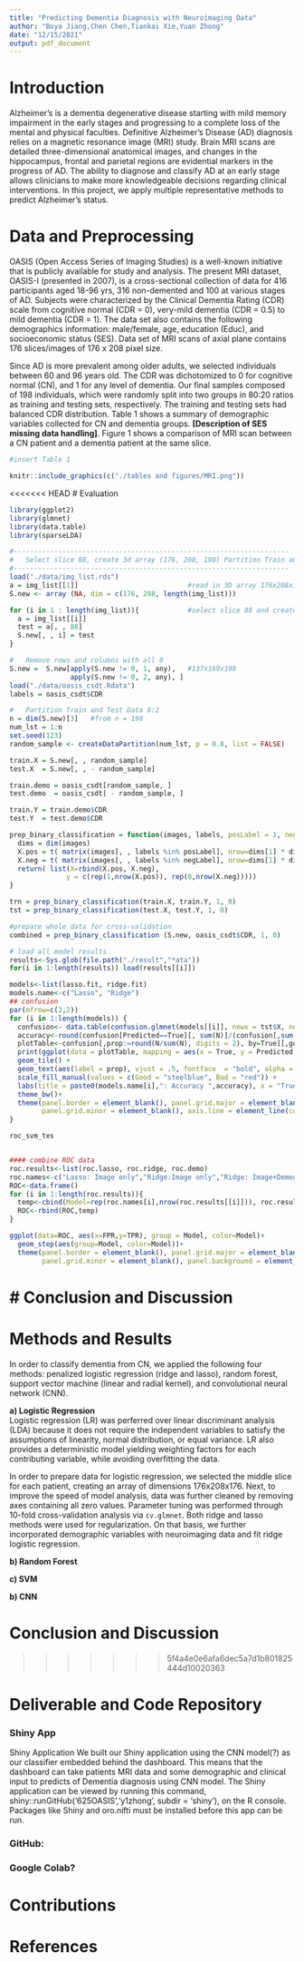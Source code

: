 ```yaml
---
title: "Predicting Dementia Diagnosis with Neuroimaging Data"
author: "Boya Jiang,Chen Chen,Tiankai Xie,Yuan Zhong"
date: "12/15/2021"
output: pdf_document
---
```

# Introduction  
Alzheimer’s is a dementia degenerative disease starting with mild memory impairment in the early stages and progressing to a complete loss of the mental and physical faculties. Definitive Alzheimer's Disease (AD) diagnosis relies on a magnetic resonance image (MRI) study. Brain MRI scans are detailed three-dimensional anatomical images, and changes in the hippocampus, frontal and parietal regions are evidential markers in the progress of AD. The ability to diagnose and classify AD at an early stage allows clinicians to make more knowledgeable decisions regarding clinical interventions. In this project, we apply multiple representative methods to predict Alzheimer's status.  

# Data and Preprocessing
OASIS (Open Access Series of Imaging Studies) is a well-known initiative that is publicly available for study and analysis. The present MRI dataset, OASIS-I (presented in 2007), is a cross-sectional collection of data for 416 participants aged 18-96 yrs, 316 non-demented and 100 at various stages of AD. Subjects were characterized by the Clinical Dementia Rating (CDR) scale from cognitive normal (CDR = 0), very-mild dementia (CDR = 0.5) to mild dementia (CDR = 1). The data set also contains the following demographics information: male/female, age, education (Educ), and socioeconomic status (SES). Data set of MRI scans of axial plane contains 176 slices/images of 176 x 208 pixel size.  

Since AD is more prevalent among older adults, we selected individuals between 60 and 96 years old. The CDR was dichotomized to 0 for cognitive normal (CN), and 1 for any level of dementia. Our final samples composed of 198 individuals, which were randomly split into two groups in 80:20 ratios as training and testing sets, respectively. The training and testing sets had balanced CDR distribution. Table 1 shows a summary of demographic variables collected for CN and dementia groups. **[Description of SES missing data handling]**. Figure 1 shows a comparison of MRI scan between a CN patient and a dementia patient at the same slice.  
```r
#insert Table 1
```

```r
knitr::include_graphics(c("./tables and figures/MRI.png"))     
```

<<<<<<< HEAD
# Evaluation
```r
library(ggplot2)
library(glmnet)
library(data.table)
library(sparseLDA)

#--------------------------------------------------------------------
#   Select slice 88, create 3d array (176, 208, 198) Partition Train and Test Data 8:2
#--------------------------------------------------------------------
load("./data/img_list.rds")
a = img_list[[1]]                           #read in 3D array 176x208x176
S.new <- array (NA, dim = c(176, 208, length(img_list)))

for (i in 1 : length(img_list)){            #select slice 88 and create array 176x208x198
  a = img_list[[i]]
  test = a[, , 88]
  S.new[, , i] = test
}

#   Remove rows and columns with all 0
S.new =  S.new[apply(S.new != 0, 1, any),   #137x169x198
               apply(S.new != 0, 2, any), ]
load("./data/oasis_csdt.Rdata")
labels = oasis_csdt$CDR

#   Partition Train and Test Data 8:2
n = dim(S.new)[3]   #from n = 198
num_lst = 1:n
set.seed(123)
random_sample <- createDataPartition(num_lst, p = 0.8, list = FALSE)

train.X = S.new[, , random_sample]
test.X  = S.new[, , - random_sample]

train.demo = oasis_csdt[random_sample, ]
test.demo  = oasis_csdt[ - random_sample, ]

train.Y = train.demo$CDR
test.Y  = test.demo$CDR

prep_binary_classification = function(images, labels, posLabel = 1, negLabel = 0) {
  dims = dim(images)
  X.pos = t( matrix(images[, , labels %in% posLabel], nrow=dims[1] * dims[2]) ) ## n1 x (137x169)
  X.neg = t( matrix(images[, , labels %in% negLabel], nrow=dims[1] * dims[2]) ) ## n1 x (137x169)
  return( list(X=rbind(X.pos, X.neg),
              y = c(rep(1,nrow(X.pos)), rep(0,nrow(X.neg)))))
}

trn = prep_binary_classification(train.X, train.Y, 1, 0)
tst = prep_binary_classification(test.X, test.Y, 1, 0)

#prepare whole data for cross-validation
combined = prep_binary_classification (S.new, oasis_csdt$CDR, 1, 0)

# load all model results
results<-Sys.glob(file.path("./result","*ata"))
for(i in 1:length(results)) load(results[[i]]) 

models<-list(lasso.fit, ridge.fit)
models.name<-c("Lasso", "Ridge")
## confusion
par(mfrow=c(2,2))
for (i in 1:length(models)) {
  confusion<- data.table(confusion.glmnet(models[[i]], newx = tst$X, newy = tst$y))
  accuracy<-round(confusion[Predicted==True][, sum(N)]/(confusion[,sum(N)]), digits = 2)
  plotTable<-confusion[,prop:=round(N/sum(N), digits = 2), by=True][,goodbad:=ifelse(Predicted==True,"Good", "Bad" )]
  print(ggplot(data = plotTable, mapping = aes(x = True, y = Predicted, fill = goodbad, alpha = prop)) +
  geom_tile() +
  geom_text(aes(label = prop), vjust = .5, fontface  = "bold", alpha = 1) +
  scale_fill_manual(values = c(Good = "steelblue", Bad = "red")) +
  labs(title = paste0(models.name[i],": Accuracy ",accuracy), x = "True dementia", y="Predictive dementia")+
  theme_bw()+
  theme(panel.border = element_blank(), panel.grid.major = element_blank(),
        panel.grid.minor = element_blank(), axis.line = element_line(colour = "black")))
}

roc_svm_tes


#### combine ROC data
roc.results<-list(roc.lasso, roc.ridge, roc.demo)
roc.names<-c("Lasso: Image only","Ridge:Image only","Ridge: Image+Demographic")
ROC<-data.frame()
for (i in 1:length(roc.results)){
  temp<-cbind(Model=rep(roc.names[i],nrow(roc.results[[i]])), roc.results[[i]])
  ROC<-rbind(ROC,temp)
}

ggplot(data=ROC, aes(x=FPR,y=TPR), group = Model, color=Model)+
  geom_step(aes(group=Model, color=Model))+
  theme(panel.border = element_blank(), panel.grid.major = element_blank(),
        panel.grid.minor = element_blank(), panel.background = element_blank())

```

# Conclusion and Discussion
=======
# Methods and Results  
In order to classify dementia from CN, we applied the following four methods: penalized logistic regression (ridge and lasso), random forest, support vector machine (linear and radial kernel), and convolutional neural network (CNN).  

**a) Logistic Regression**  
Logistic regression (LR) was perferred over linear discriminant analysis (LDA) because it does not require the independent variables to satisfy the assumptions of linearity, normal distribution, or equal variance. LR also provides a deterministic model yielding weighting factors for each contributing variable, while avoiding overfitting the data.  

In order to prepare data for logistic regression, we selected the middle slice for each patient, creating an array of dimensions 176x208x176. Next, to improve the speed of model analysis, data was further cleaned by removing axes containing all zero values. Parameter tuning was performed through 10-fold cross-validation analysis via ``cv.glmnet``. Both ridge and lasso methods were used for regularization. On that basis, we further incorporated demographic variables with neuroimaging data and fit ridge logistic regression.      

**b) Random Forest**   

**c) SVM**   


**b) CNN**   



# Conclusion and Discussion  
>>>>>>> 5f4a4e0e6afa6dec5a7d1b801825444d10020363

# Deliverable and Code Repository
### Shiny App
Shiny Application We built our Shiny application using the CNN model(?) as our classifier embedded behind the dashboard. This means that the dashboard can take patients MRI data and some demographic and clinical input to predicts of Dementia diagnosis using CNN model. The Shiny application can be viewed by running this command, shiny::runGitHub('625OASIS','y1zhong', subdir = 'shiny'), on the R console. Packages like Shiny and oro.nifti must be installed before this app can be run.

### GitHub:   
### Google Colab?  

# Contributions

# References




